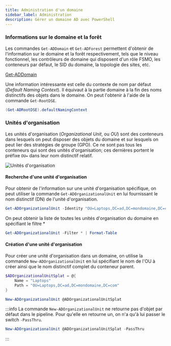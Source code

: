 ```yaml
---
title: Administration d'un domaine
sidebar_label: Administration
description: Gérer un domaine AD avec PowerShell
---
```


### Informations sur le domaine et la forêt

Les commandes `Get-ADDomain` et `Get-ADForest` permettent d'obtenir de l'information sur le domaine et la forêt respectivement, tels que le niveau fonctionnel, les contrôleurs de domaine qui disposent d'un rôle FSMO, les conteneurs par défaut, le SID du domaine, la topologie des sites, etc.

[Get-ADDomain](.\get-addomain.png)

Une information intéressante est celle du contexte de nom par défaut (*Default Naming Context*). Il équivaut à la partie domaine à la fin des noms distinctifs des objets dans le domaine. On peut l'obtenir à l'aide de la commande `Get-RootDSE`.

```powershell
(Get-ADRootDSE).defaultNamingContext
```


### Unités d'organisation

Les unités d'organisation (*Organizational Unit*, ou *OU*) sont des conteneurs dans lesquels on peut disposer des objets du domaine et sur lesquels on peut lier des stratégies de groupe (GPO). Ce ne sont pas tous les conteneurs qui sont des unités d'organisation; ces dernières portent le préfixe `OU=` dans leur nom distinctif relatif.

![Unités d'organisation](.\ad-ou.png)


#### Recherche d'une unité d'organisation

Pour obtenir de l'information sur une unité d'organisation spécifique, on peut utiliser la commande `Get-ADOrganizationalUnit` en lui fournissant le nom distinctif (DN) de l'unité d'organisation.

```powershell
Get-ADOrganizationalUnit -Identity "OU=Laptops,DC=ad,DC=mondomaine,DC=com"
```

On peut obtenir la liste de toutes les unités d'organisation du domaine en spécifiant le filtre *

```powershell
Get-ADOrganizationalUnit -Filter * | Format-Table
```

#### Création d'une unité d'organisation

Pour créer une unité d'organisation dans un domaine, on utilise la commande `New-ADOrganizationalUnit` en lui spécifiant le nom de l'OU à créer ainsi que le nom distinctif complet du conteneur parent.

```powershell
$ADOrganizationalUnitSplat = @{
    Name = "Laptops"
    Path = "OU=Laptops,DC=ad,DC=mondomaine,DC=com"
}

New-ADOrganizationalUnit @ADOrganizationalUnitSplat
```

:::info
La commande `New-ADOrganizationalUnit` ne retourne pas d'objet par défaut dans le pipeline. Pour qu'elle en retourne un, on n'a qu'à lui passer le switch `-PassThru`.

```powershell
New-ADOrganizationalUnit @ADOrganizationalUnitSplat -PassThru
```
:::


